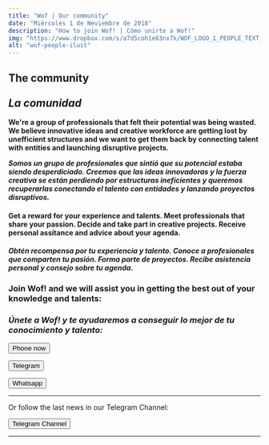 ```yaml
---
title: "Wof | Our community"
date: "Miércoles 1 de Neviembre de 2018"
description: "How to join Wof! | Cómo unirte a Wof!"
img: "https://www.dropbox.com/s/a7d5coh1e83nx7k/WOF_LOGO_1_PEOPLE_TEXT_small.jpg?raw=1"
alt: "wof-people-ilust"
---
```



<h2>The community<br></br><i>La comunidad</i></h2>

<p><strong>We're a group of professionals that felt their potential was being wasted. We believe innovative ideas and creative workforce are getting lost by unefficient structures and we want to get them back by connecting talent with entities and launching disruptive projects.</strong></p>
<p><strong><i>Somos un grupo de profesionales que sintió que su potencial estaba siendo desperdiciado. Creemos que las ideas innovadoras y la fuerza creativa se están perdiendo por estructuras ineficientes y queremos recuperarlas conectando el talento con entidades y lanzando proyectos disruptivos.</i></strong></p>

<h4>Get a reward for your experience and talents. Meet professionals that share your passion. Decide and take part in creative projects. Receive personal assitance and advice about your agenda.</h4>
<h4><i>Obtén recompensa por tu experiencia y talento. Conoce a profesionales que comparten tu pasión. Forma parte de proyectos. Recibe asistencia personal y consejo sobre tu agenda.</i></h4>

<h3>Join Wof! and we will assist you in getting the best out of your knowledge and talents:</h3>
<h3><i>Únete a Wof! y te ayudaremos a conseguir lo mejor de tu conocimiento y talento:</i></h3>
<form className="action" action="tel:34680936011">
      <button>Phone now</button>
</form>

<form className="action" action="https://t.me/info_wof" target="_blank">
      <button href="">Telegram</button>
</form>

<form className="action" action="https://wa.me/34680936011" target="_blank">
      <button href="">Whatsapp</button>
</form>


<hr></hr>

<p>Or follow the last news in our Telegram Channel:</p>

<form className="action" action="https://t.me/+-2Lm3l9PlbAxMjU0" target="_blank">
      <button href="">Telegram Channel</button>
</form>

<hr></hr>

<h4>
<address href="#" class="cryptedmail"
   data-name="mail"
   data-domain="watchoutfreedom"
   data-tld="com"
   onclick="window.location.href = 'mailto:' + this.dataset.name + '@' + this.dataset.domain + '.' + this.dataset.tld; return false;">
</address>
</h4>

